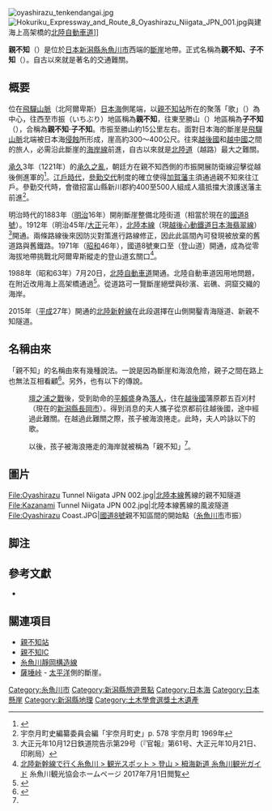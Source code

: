 [[File:oyashirazu_tenkendangai.jpg|thumb]]
[[File:Hokuriku_Expressway_and_Route_8_Oyashirazu_Niigata_JPN_001.jpg|thumb]]與建海上高架橋的[[北陸自動車道|北陸自動車道]]]]

'''親不知'''（{{jpn|j=親不知|hg=おやしらず|rm=Oyashirazu}}）是位於[[日本|日本]][[新潟縣|新潟縣]][[糸魚川市|糸魚川市]]西端的[[斷崖|斷崖]]地帶。正式名稱為'''親不知、子不知'''（{{jpn|j=親不知・子不知|hg=おやしらず・こしらず|rm=Oyashirazu Koshirazu}}）。自古以來就是著名的交通難關{{sfn|ロム・インターナショナル（編）|2005|p=106}}。

== 概要 ==
位在[[飛驒山脈|飛驒山脈]]（北阿爾卑斯）[[日本海|日本海]]側尾端，以[[親不知站|親不知站]]所在的聚落「歌」（{{lang|ja|うた}}）為中心，往西至市振（いちぶり）地區稱為'''親不知'''，往東至勝山（{{lang|ja|かつやま}}）地區稱為'''子不知'''（{{lang|ja|こしらず}}），合稱為'''親不知·子不知'''。市振至勝山約15公里左右{{sfn|ロム・インターナショナル（編）|2005|p=107}}。面對日本海的斷崖是[[飛驒山脈|飛驒山脈]]北端被日本海[[侵蝕|侵蝕]]所形成，崖高約300〜400公尺{{sfn|ロム・インターナショナル（編）|2005|p=107}}。往來[[越後國|越後國]]和[[越中國|越中國]]之間的旅人，必需沿此斷崖的[[海岸線|海岸線]]前進，自古以來就是[[北陸道|北陸道]]（越路）最大之難關。

[[承久|承久]]3年（1221年）的[[承久之亂|承久之亂]]，朝廷方在親不知西側的市振開展防衛線迎擊從越後側進軍的{{link-ja|北條朝時|北条朝時}}<ref>{{Cite book |author= 富山県公文書館 |year=1998 |title= とやまの歴史|page=p43-44 |publisher= 富山県 }}</ref>。[[江戶時代|江戶時代]]，[[參勤交代|參勤交代]]制度的確立使得[[加賀藩|加賀藩]]主須通過親不知來往江戶。參勤交代時，會徵招富山縣新川郡約400至500人組成人牆抵擋大浪護送藩主前進<ref>宇奈月町史編纂委員会編「宇奈月町史」p. 578 宇奈月町 1969年</ref>。

明治時代的1883年（[[明治|明治]]16年）開削斷崖整備北陸街道（相當於現在的[[國道8號_(日本)|國道8號]]）{{sfn|ロム・インターナショナル（編）|2005|p=108}}。1912年（明治45年/[[大正|大正]]元年），[[北陸本線|北陸本線]]（現[[越後心動鐵道|越後心動鐵道]][[日本海翡翠線|日本海翡翠線]]）<ref name=":11">大正元年10月12日鉄道院告示第29号（『官報』第61号、大正元年10月21日、印刷局）</ref>開通。兩條路線後來因防災對策進行路線修正，因此此區間內可發現被放棄的舊道路與舊鐵路。1971年（[[昭和|昭和]]46年），國道8號{{link-ja|天嶮隧道|天嶮トンネル}}東口至{{link-ja|栂海新道|栂海新道}}（登山道）開通，成為從零海拔地帶挑戰北阿爾卑斯縱走的登山道玄關口<ref>[http://www.itoigawa-kanko.net/spot/tsugamishindo/ 北陸新幹線で行く糸魚川 > 観光スポット > 登山 > 栂海新道 糸魚川観光ガイド] {{Wayback|url=http://www.itoigawa-kanko.net/spot/tsugamishindo/ |date=20210301191340 }} 糸魚川観光協会ホームページ 2017年7月1日閲覧</ref>。

1988年（昭和63年）7月20日，[[北陸自動車道|北陸自動車道]]開通。北陸自動車道因用地問題，在{{link-ja|親不知交流道|親不知インターチェンジ}}附近改用海上高架橋通過<ref>{{Cite book|author=佐藤健太||year=2014|title=ふしぎな国道|publisher=[[講談社|講談社]]|series=講談社現代新書|pages=49-50|chapter=国道の名所を行く/海の上を走る国道|isbn=978-4-06-288282-8|ref=harv}}</ref>。從道路可一覽斷崖絕壁與砂濱、岩礁、洞窟交織的海岸{{sfn|ロム・インターナショナル（編）|2005|p=108}}。

2015年（[[平成|平成]]27年）開通的[[北陸新幹線|北陸新幹線]]在此段選擇在山側開鑿青海隧道、新親不知隧道。

== 名稱由來 ==
「親不知」的名稱由來有幾種說法。一說是因為斷崖和海浪危險，親子之間在路上也無法互相看顧{{sfn|ロム・インターナショナル（編）|2005|p=107}}<ref name="example">{{cite web |url=http://www.city.itoigawa.niigata.jp/cgi-bin/odb-get.exe?WIT_template=AC020000&WIT_oid=icityv2::Contents::1720 |title=存档副本 |accessdate=2009-11-26 |deadurl=yes |archiveurl=https://web.archive.org/web/20061005194833/http://www.city.itoigawa.niigata.jp/cgi-bin/odb-get.exe?WIT_template=AC020000&WIT_oid=icityv2::Contents::1720 |archivedate=2006-10-05 }}</ref>。另外，也有以下的傳說。
:[[壇之浦之戰|壇之浦之戰]]後，受到助命的[[平賴盛|平賴盛]]身為[[落武者|落人]]，住在[[越後國|越後國]]蒲原郡五百刈村（現在的[[新潟縣|新潟縣]][[長岡市|長岡市]]）。得到消息的夫人攜子從京都前往越後國，途中經過此難關。在越過此難關之際，孩子被海浪捲走。此時，夫人吟詠以下的歌。
::''{{lang|ja|親知らず、子はこの浦の波枕、越路の磯の泡と消え行く}}''
:以後，孩子被海浪捲走的海岸就被稱為「親不知」<ref name="example" />{{sfn|ロム・インターナショナル（編）|2005|p=108}}。

== 圖片 ==
<gallery>
File:Oyashirazu Tunnel Niigata JPN 002.jpg|[[北陸本線|北陸本線]]舊線的親不知隧道
File:Kazanami Tunnel Niigata JPN 002.jpg|北陸本線舊線的風波隧道
File:Oyashirazu Coast.JPG|[[國道8號_(日本)|國道8號]]親不知區間的開始點（[[糸魚川市|糸魚川市]]市振）
</gallery>

== 脚注 ==
{{reflist}}
== 參考文獻 ==
*{{Cite book |author=ロム・インターナショナル（編） |date=2005-02-01 |title=道路地図 びっくり!博学知識 |publisher=河出書房新社 |series=KAWADE夢文庫|isbn=4-309-49566-4|ref=harv}}

== 關連項目 ==
* [[親不知站|親不知站]]
* [[親不知IC|親不知IC]]
* [[糸魚川靜岡構造線|糸魚川靜岡構造線]]
* [[薩埵峠|薩埵峠]] - [[太平洋|太平洋]]側的斷崖。
{{coord|36|59|35|N|137|41|42|E|scale:50000|display=title}}

[[Category:糸魚川市|Category:糸魚川市]]
[[Category:新潟縣旅遊景點|Category:新潟縣旅遊景點]]
[[Category:日本海|Category:日本海]]
[[Category:日本懸崖|Category:日本懸崖]]
[[Category:新潟縣地理|Category:新潟縣地理]]
[[Category:土木學會選獎土木遺產|Category:土木學會選獎土木遺產]]